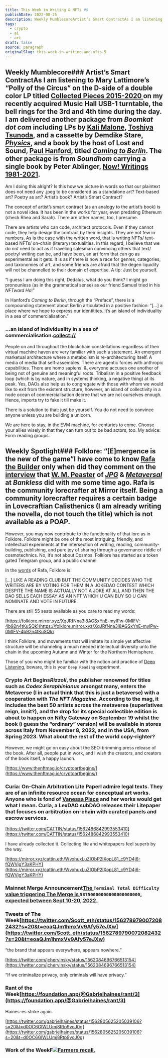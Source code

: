 ```yaml
---
title: This Week in Writing & NFTs #5
publishDate: 2022-08-25
description: Weekly MumblecoreArtist’s Smart ContractAs I am listening to Mary Lattimore’s “Polly of the Circus” on the D-side of a double color LP titled Collect......
tags:
  - crypto
  - ai
  - art
draft: false
source: paragraph
originalSlug: this-week-in-writing-and-nfts-5
---
```


## Weekly Mumblecore### Artist’s Smart ContractAs I am listening to Mary Lattimore’s “Polly of the Circus” on the D-side of a double color LP titled [Collected Pieces 2015-2020 ](https://boomkat.com/products/collected-pieces-2015-2020)on my recently acquired Music Hall USB-1 turntable, the bell rings for the 3rd and 4th time during the day. I am delivered another package from *Boomkat dot com* including LPs by [Kali Malone](https://kalimalone.com/), [Toshiya Tsunoda](https://blacktruffle.bandcamp.com/album/landscape-and-voice), and a cassette by Demdike Stare, [*Physics*](https://boomkat.com/products/physics-85064cba-8372-4a57-a1fc-9c09c3f8892f), and a book by the host of Lost and Sound, [Paul Hanford](https://twitter.com/PaulHanford), titled [*Coming to Berlin*](https://velocitypress.uk/product/coming-to-berlin-book/#:~:text=Told%20through%20Paul%20Hanford's,Danelle%20DePicciotto%20and%20Monika%20Kruse.). The other package is from *Soundhom* carrying a single book by Peter Ablinger, [Now! Writings 1981-2021](https://www.soundohm.com/product/now-writings-1982-2021-bo).

Am I doing this alright? Is this how we picture in words so that our plaintext does not need any .jpeg to be considered as a standalone art? Text-based art? Poetry as art? Artist’s book? Artist’s Smart Contract?

The concept of artist’s smart contract (as an analogy to the artist’s book) is not a novel idea. It has been in the works for year, even predating Ethereum (check Rhea and Sarah). There are other names, too, I presume.

There are artists who can code, architect protocols. Even if they cannot code, they help design the contract by their insights. They are not few in numbers. As is the case with the written word, that is writing NFTs/ text-based NFTs/ on-chain (literary) textualities. In this regard, I believe that we do *not* need to act as if traveling salesman convincing others that text/ poetry/ writing can be, and have been, an art form that can go as experimental as it gets. It is as if there is now a race for genres, categories, and taxonomies of art, and some friends are afraid that the degen liquidity will not be channelled to their domain of expertise. A tip: Just be yourself.

“I guess I am doing this right, Dedalus, what do you think? I might go pronounless (as in the grammatical sense) as our friend Samuel tried in his *NFTward Ho*!”

In Hanford’s *Coming to Berlin*, through the “Preface”, there is a compounding statement about Berlin articulated in a positive fashion: “[…] a place where we hope to express our identitites. It’s an island of individuality in a sea of commercialisation.”

### …an island of individuality in a sea of commercialisation.[collect://](collect://)

People on and throughout the blockchain constellations regardless of their virtual machine haven are very familiar with such a statement. An emergent marketual architecture where a metabolism is re-architecturing itself. A media of media that self-assembles. There are agentic forces with anthropic capabilities. There are homo sapiens. &, everyone accuses one another of being not of genuine and meaningful roots. Tribalism in a positive feedback loop (which is by nature, and in systems thinking, a negative thing) at its peak. Yes, DAOs also help us to congregate with those with whom we would like to exit from the existent structure, however, an island of collectivity in a node ocean of commercialisation decree that we are not ourselves enough. Hence, imports try to fake it till make it.

There is a solution to that: just be yourself. You do not need to convince anyone unless you are building a unicorn.

We are here to stay, in the EVM machine, for centuries to come. Choose your allies wisely in that they can turn out to be bad actors, too. My advice: Form reading groups.

## Weekly Spotlight### Folklore: “[E]mergence is the new of the game”I have come to know [Rafa the Builder](https://twitter.com/rafathebuilder) only when did they comment on the [interview](https://jpg.mirror.xyz/eAZi6PglxjMALBw2Mk4cnJxdxPGv6Bpcr5irWZp91Wc) that [W. M. Peaster](https://linktr.ee/wmpeaster) of [*JPG*](https://jpg.space) & [*Metaversal*](https://metaversal.banklesshq.com/) at *Bankless* did with me some time ago. Rafa is the community lorecrafter at Mirror itself. Being a community lorecrafter requires a certain badge in Lovecraftian Calisthenics (I am already writing the novella, do not touch the title) which is not available as a POAP.

However, you may now contribute to the functionality of that lore as in Folklore. Folklore might be one of the most intriguing, friendly, and intellectual experiments at the intersection of writing, reading, community-building, publishing, and pure joy of sharing through a governance riddle of cosmotechnics. No, it’s not about Cosmos. Folklore has started as a token gated Telegram group, and a public channel.

In the [words](https://twitter.com/rafathebuilder) of Rafa, Folklore is:

[…] LIKE A READING CLUB BUT THE COMMUNITY DECIDES WHO THE WRITERS ARE BY VOTING FOR THEM IN A JOKEDAO CONTEST WHICH DESPITE THE NAME IS ACTUALLY NOT A JOKE AT ALL AND THEN THE DAO SELLS EACH ESSAY AS AN NFT WHICH U CAN BUY SO U CAN NOMINATE AND VOTE IN FUTURE.

There are still 55 seats available as you care to read my words:

[https://folklore.mirror.xyz/XqJRfNna3l8AGSxYnE-mylPw-0MIFV-4b92n4tKuSQk](https://folklore.mirror.xyz/XqJRfNna3l8AGSxYnE-mylPw-0MIFV-4b92n4tKuSQk)

I think Folklore, and movements that will imitate its simple yet affective structure will be channeling a much needed intellectual diversity unto the chain in the upcoming Autumn and Winter for the Northern Hemisphere.

Those of you who might be familiar with the notion and practice of [Deep Listening](https://www.deeplistening.org/), beware, this is your `Deep Reading` experiment.

### Crypto Art Begins*Rizzoli*, the publisher renowned for titles such as *Codex Seraphinianus* amongst many, enters the Metaverse (I in actual think that this is just a betaverse) with a cooperation with *The NFT Magazine*. According to the mag, it includes the best 50 artists across the metaverse (superlatives reign, innit?), and the drop for its special collectible edition is about to happen on Nifty Gateway on September 19 whilst the book (i guess the “ordinary” version) will be available in stores across Italy from November 8, 2022, and in the USA, from Spring 2023. What about the rest of the world copy-righter?

However, we might go on easy about the SEO-brimming press release of the book. After all, people put in work, and I wish the creators, and creators of the book itself, a happy launch.

[https://www.thenftmag.io/cryptoartbegins/](https://www.thenftmag.io/cryptoartbegins/)

### Curia: On-Chain Arbitration Lite PaperI admire legal texts. They are of an infinite resource ocean for conceptual art works. Anyone who is fond of [Vanessa Place](https://twitter.com/vanessaplace2?lang=en) and her works would get what I mean. Curia, a LexDAO subDAO releases their Litepaper that focuses on arbitration on-chain with curated panels and escrow services.

[https://twitter.com/CATTlN/status/1562486842993553410](https://twitter.com/CATTlN/status/1562486842993553410)

I have already collected it. Collecting lite and whitepapers feel superb by the way.

[https://mirror.xyz/cattin.eth/WvxhuxLuZIObP2lXopL81_c9YD4j6-fQWVjgY3aKPHY](https://mirror.xyz/cattin.eth/WvxhuxLuZIObP2lXopL81_c9YD4j6-fQWVjgY3aKPHY)

### Mainnet Merge Announcement[The ](https://blog.ethereum.org/2022/08/24/mainnet-merge-announcement/)`Terminal Total Difficulty`[ value triggering The Merge is ]()`58750000000000000000000`[, expected between **Sept 10-20, 2022**.]()

### Tweets of The Week[https://twitter.com/Scott_eth/status/1562789790072082432?s=20&t=eoaQJm1hmxVv9Afy57eJXw](https://twitter.com/Scott_eth/status/1562789790072082432?s=20&t=eoaQJm1hmxVv9Afy57eJXw)

“the brand that appears everywhere, appears nowhere.”

[https://twitter.com/jchervinsky/status/1562084696766513154](https://twitter.com/jchervinsky/status/1562084696766513154)

“If we criminalize privacy, only criminals will have privacy.”

### Rant of the Week[https://foundation.app/@Gabrielhaines/rant/3](https://foundation.app/@Gabrielhaines/rant/3)

Haines-es strike again.

[https://twitter.com/gabrielhaines/status/1562805625205039106?s=20&t=d0OC6GlWLUmj8Rtp9voJ0g](https://twitter.com/gabrielhaines/status/1562805625205039106?s=20&t=d0OC6GlWLUmj8Rtp9voJ0g)

### Work of the WeekF![](https://storage.googleapis.com/papyrus_images/2cd62f01beedfdbc1512e0e91dba2a6a.png)[Farmers recall.](https://superrare.com/0xfe9d2a29b06f3577fc1165d75d73cac8505325e0/heaven-1)